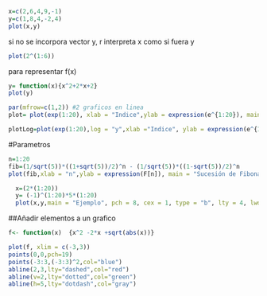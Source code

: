 ```r
x=c(2,6,4,9,-1)
y=c(1,8,4,-2,4)
plot(x,y)

```
si no se incorpora vector y, r interpreta x como si fuera y
```r
plot(2^(1:6))
```
para representar f(x)
```r
y= function(x){x^2+2*x+2}
plot(y)

```

```r
par(mfrow=c(1,2)) #2 graficos en linea
plot= plot(exp(1:20), xlab = "Indice",ylab = expression(e^{1:20}), main = "escala linear")

plotLog=plot(exp(1:20),log = "y",xlab ="Indice", ylab = expression(e^{1:20}),main = "Escala logaritmica en el eje y" )
```

#Parametros
```r
n=1:20
fib=(1/sqrt(5))*((1+sqrt(5))/2)^n - (1/sqrt(5))*((1-sqrt(5))/2)^n
plot(fib,xlab = "n",ylab = expression(F[n]), main = "Sucesión de Fibonacci", pch=21, col="powderblue")
```
```r
  x=(2*(1:20))
  y= (-1)^(1:20)*5*(1:20)
  plot(x,y,main = "Ejemplo", pch = 8, cex = 1, type = "b", lty = 4, lwd=4, xaxp=c(0,40,2),yaxp=c(-100,100,8))
```
##Añadir elementos a un grafico
```r
f<- function(x)  {x^2 -2*x +sqrt(abs(x))}

plot(f, xlim = c(-3,3))
points(0,0,pch=19)
points(-3:3,(-3:3)^2,col="blue")
abline(2,3,lty="dashed",col="red")
abline(v=2,lty="dotted",col="green")
abline(h=5,lty="dotdash",col="gray")
```

